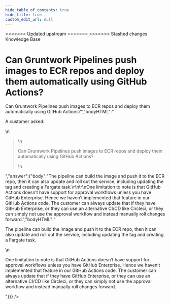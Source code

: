 ```yaml
---
hide_table_of_contents: true
hide_title: true
custom_edit_url: null
---
```



<head>
<<<<<<< Updated upstream
  <link rel="canonical" href="https://github.com/tnn-gruntwork-io/knowledge-base/discussions/68" />
=======
  <link rel="canonical" href="https://github.com/tnn-gruntwork-io/knowledge-base/discussions/68" />
>>>>>>> Stashed changes
</head>

<CenterLayout>
<span className="searchCategory">Knowledge Base</span>
<h1>Can Gruntwork Pipelines push images to ECR repos and deploy them automatically using GitHub Actions?</h1>
<GitHub discussion={{"id":"D_kwDOF8slf84AOFRz","number":68,"author":{"login":"marijakstrazdas"},"title":"Can Gruntwork Pipelines push images to ECR repos and deploy them automatically using GitHub Actions?","body":"A customer asked:\r\n\r\n> Can Gruntwork Pipelines push images to ECR repos and deploy them automatically using GitHub Actions?","bodyHTML":"<p dir=\"auto\">A customer asked:</p>\n<blockquote>\n<p dir=\"auto\">Can Gruntwork Pipelines push images to ECR repos and deploy them automatically using GitHub Actions?</p>\n</blockquote>","answer":{"body":"The pipeline can build the image and push it to the ECR repo, then it can also update and roll out the service, including updating the tag and creating a Fargate task.\r\n\r\nOne limitation to note is that GitHub Actions doesn’t have support for approval workflows unless you have GitHub Enterprise. Hence we haven’t implemented that feature in our GitHub Actions code. The customer can always update that if they have GitHub Enterprise, or they can use an alternative CI/CD like Circleci, or they can simply not use the approval workflow and instead manually roll changes forward.","bodyHTML":"<p dir=\"auto\">The pipeline can build the image and push it to the ECR repo, then it can also update and roll out the service, including updating the tag and creating a Fargate task.</p>\n<p dir=\"auto\">One limitation to note is that GitHub Actions doesn’t have support for approval workflows unless you have GitHub Enterprise. Hence we haven’t implemented that feature in our GitHub Actions code. The customer can always update that if they have GitHub Enterprise, or they can use an alternative CI/CD like Circleci, or they can simply not use the approval workflow and instead manually roll changes forward.</p>"}}} />

</CenterLayout>
  

<!-- ##DOCS-SOURCER-START
{
  "sourcePlugin": "github-discussions",
  "hash": "c9b86fbcabb48f2d15915f026367daaf"
}
##DOCS-SOURCER-END -->
